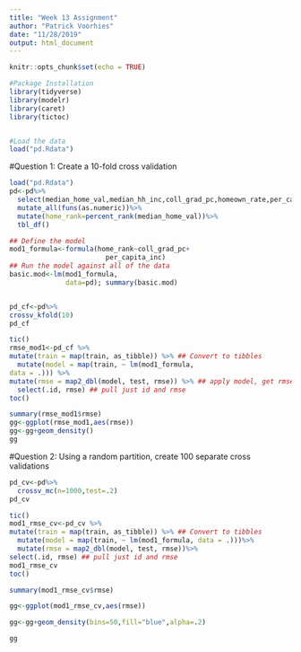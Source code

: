 ```yaml
---
title: "Week 13 Assignment"
author: "Patrick Voorhies"
date: "11/28/2019"
output: html_document
---
```


```r
knitr::opts_chunk$set(echo = TRUE)

#Package Installation
library(tidyverse)
library(modelr)
library(caret)
library(tictoc)


#Load the data
load("pd.Rdata")

```

#Question 1: Create a 10-fold cross validation 

```r

load("pd.Rdata")
pd<-pd%>%
  select(median_home_val,median_hh_inc,coll_grad_pc,homeown_rate,per_capita_inc)%>%
  mutate_all(funs(as.numeric))%>%
  mutate(home_rank=percent_rank(median_home_val))%>% 
  tbl_df()

## Define the model
mod1_formula<-formula(home_rank~coll_grad_pc+
                        per_capita_inc)
## Run the model against all of the data
basic.mod<-lm(mod1_formula,
              data=pd); summary(basic.mod)


pd_cf<-pd%>%
crossv_kfold(10)
pd_cf

tic()
rmse_mod1<-pd_cf %>%
mutate(train = map(train, as_tibble)) %>% ## Convert to tibbles 
  mutate(model = map(train, ~ lm(mod1_formula,
data = .))) %>%
mutate(rmse = map2_dbl(model, test, rmse)) %>% ## apply model, get rmse
  select(.id, rmse) ## pull just id and rmse
toc()

summary(rmse_mod1$rmse)
gg<-ggplot(rmse_mod1,aes(rmse)) 
gg<-gg+geom_density()
gg

```


#Question 2: Using a random partition, create 100 separate cross validations 

```r
pd_cv<-pd%>%
  crossv_mc(n=1000,test=.2) 
pd_cv

tic()
mod1_rmse_cv<-pd_cv %>%
mutate(train = map(train, as_tibble)) %>% ## Convert to tibbles 
  mutate(model = map(train, ~ lm(mod1_formula, data = .)))%>% 
  mutate(rmse = map2_dbl(model, test, rmse))%>%
select(.id, rmse) ## pull just id and rmse
mod1_rmse_cv 
toc()

summary(mod1_rmse_cv$rmse)

gg<-ggplot(mod1_rmse_cv,aes(rmse))

gg<-gg+geom_density(bins=50,fill="blue",alpha=.2) 

gg

```



